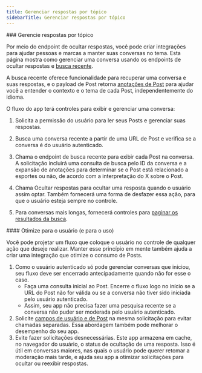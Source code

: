 ```yaml
---
title: Gerenciar respostas por tópico
sidebarTitle: Gerenciar respostas por tópico
---
```



<div id="manage-replies-by-topic">
  ### Gerencie respostas por tópico
</div>

Por meio do endpoint de ocultar respostas, você pode criar integrações para ajudar pessoas e marcas a manter suas conversas no tema. Esta página mostra como gerenciar uma conversa usando os endpoints de ocultar respostas e [busca recente](/pt-BR/x-api/posts/recent-search).

A busca recente oferece funcionalidade para recuperar uma conversa e suas respostas, e o payload de Post retorna [anotações de Post](/pt-BR/x-api/fundamentals/post-annotations) para ajudar você a entender o contexto e o tema de cada Post, independentemente do idioma.

O fluxo do app terá controles para exibir e gerenciar uma conversa:

1. Solicita a permissão do usuário para ler seus Posts e gerenciar suas respostas.

2. Busca uma conversa recente a partir de uma URL de Post e verifica se a conversa é do usuário autenticado.

3. Chama o endpoint de busca recente para exibir cada Post na conversa. A solicitação incluirá uma consulta de busca pelo ID da conversa e a expansão de anotações para determinar se o Post está relacionado a esportes ou não, de acordo com a interpretação do X sobre o Post.

4. Chama Ocultar respostas para ocultar uma resposta quando o usuário assim optar. Também fornecerá uma forma de desfazer essa ação, para que o usuário esteja sempre no controle.

5. Para conversas mais longas, fornecerá controles para [paginar os resultados da busca](/pt-BR/x-api/posts/search/integrate/paginate).
    

<div id="optimize-for-the-user-and-for-usage">
  #### Otimize para o usuário (e para o uso)
</div>

Você pode projetar um fluxo que coloque o usuário no controle de qualquer ação que deseje realizar. Manter esse princípio em mente também ajuda a criar uma integração que otimize o consumo de Posts.

1. Como o usuário autenticado só pode gerenciar conversas que iniciou, seu fluxo deve ser encerrado antecipadamente quando não for esse o caso.
   - Faça uma consulta inicial ao Post. Encerre o fluxo logo no início se a URL do Post não for válida ou se a conversa não tiver sido iniciada pelo usuário autenticado.
   - Assim, seu app não precisa fazer uma pesquisa recente se a conversa não puder ser moderada pelo usuário autenticado.
2. Solicite [campos de usuário e de Post](/pt-BR/x-api/fundamentals/fields) na mesma solicitação para evitar chamadas separadas. Essa abordagem também pode melhorar o desempenho do seu app.
3. Evite fazer solicitações desnecessárias. Este app armazena em cache, no navegador do usuário, o status de ocultação de uma resposta. Isso é útil em conversas maiores, nas quais o usuário pode querer retomar a moderação mais tarde, e ajuda seu app a otimizar solicitações para ocultar ou reexibir respostas.